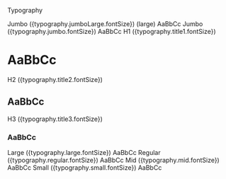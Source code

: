 
<Meta title='Overview/Typography' />

<Jumbo>Typography</Jumbo>

<Box>
  <Group mb="xl">
    <Box width={128}>
      <Paragraph>Jumbo ({typography.jumboLarge.fontSize})</Paragraph>
      <Paragraph size="mid" variant="gray">(large)</Paragraph>
    </Box>
    <Jumbo large mb={0}>AaBbCc</Jumbo>
  </Group>
  <Group mb="xl">
    <Box width={128}>
      Jumbo ({typography.jumbo.fontSize})
    </Box>
    <Jumbo mb={0}>AaBbCc</Jumbo>
  </Group>
  <Group mb="xl">
    <Box width={128}>
      H1 ({typography.title1.fontSize})
    </Box>
    <H1 mb={0}>AaBbCc</H1>
  </Group>
  <Group mb="xl">
    <Box width={128}>
      H2 ({typography.title2.fontSize})
    </Box>
    <H2 mb={0}>AaBbCc</H2>
  </Group>
  <Group mb="xl">
    <Box width={128}>
      H3 ({typography.title3.fontSize})
    </Box>
    <H3 mb={0}>AaBbCc</H3>
  </Group>
  <Group mb="xl">
    <Box width={128}>
      Large ({typography.large.fontSize})
    </Box>
    <Paragraph size="large">AaBbCc</Paragraph>
  </Group>
  <Group mb="xl">
    <Box width={128}>
      Regular ({typography.regular.fontSize})
    </Box>
    <Paragraph>AaBbCc</Paragraph>
  </Group>
  <Group mb="xl">
    <Box width={128}>
      Mid ({typography.mid.fontSize})
    </Box>
    <Paragraph size="mid">AaBbCc</Paragraph>
  </Group>
  <Group mb="xl">
    <Box width={128}>
      Small ({typography.small.fontSize})
    </Box>
    <Paragraph size="small">AaBbCc</Paragraph>
  </Group>
</Box>
